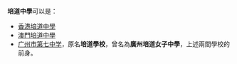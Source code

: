 '''培道中學'''可以是：
*[[香港培道中學|香港培道中學]]
*[[澳門培道中學|澳門培道中學]]
*[[广州市第七中学|广州市第七中学]]，原名'''培道學校'''，曾名為'''廣州培道女子中學'''，上述兩間學校的前身。

{{消歧義|CAT=四字教育機構消歧義|P}}